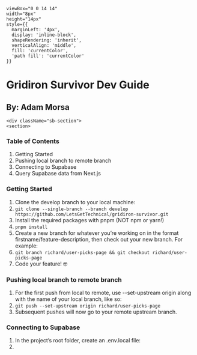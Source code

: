 

    viewBox="0 0 14 14" 
    width="8px" 
    height="14px" 
    style={{ 
      marginLeft: '4px',
      display: 'inline-block',
      shapeRendering: 'inherit',
      verticalAlign: 'middle',
      fill: 'currentColor',
      'path fill': 'currentColor'
    }}
>
  <path d="m11.1 7.35-5.5 5.5a.5.5 0 0 1-.7-.7L10.04 7 4.9 1.85a.5.5 0 1 1 .7-.7l5.5 5.5c.2.2.2.5 0 .7Z" />
</svg>

<Meta title="Installation" />

<div className="sb-container">
  <div className='sb-section-title'>
    <h1>Gridiron Survivor Dev Guide</h1>
    <h2>By: Adam Morsa</h2>
  </div>

    <div className="sb-section">
    <section>
<h3>Table of Contents</h3>
      <ol>
        <li>Getting Started</li>
        <li>Pushing local branch to remote branch</li>
        <li>Connecting to Supabase</li>
        <li>Query Supabase data from Next.js</li>
      </ol>

<h3>Getting Started</h3>
<ol>
  <li>Clone the develop branch to your local machine:</li>
  <li><code>git clone --single-branch --branch develop https://github.com/LetsGetTechnical/gridiron-survivor.git</code></li>
  <li>Install the required packages with pnpm (NOT npm or yarn!)</li>
  <li><code>pnpm install</code></li>
  <li>Create a new branch for whatever you’re working on in the format firstname/feature-description, then check out your new branch. For example:</li>
  <li><code>git branch richard/user-picks-page && git checkout richard/user-picks-page</code></li>
  <li>Code your feature! 🤓</li>
</ol>

<h3>Pushing local branch to remote branch</h3>
<ol>
<li>For the first push from local to remote, use --set-upstream origin along with the name of your local branch, like so:</li>
<li><code>git push --set-upstream origin richard/user-picks-page</code></li>
<li>Subsequent pushes will now go to your remote upstream branch.</li>
</ol>

<h3>Connecting to Supabase</h3>

<ol>
<li>In the project’s root folder, create an .env.local file:</li>
<li> </li>
</ol>
</section>
    </div>
</div>


<style>
  {`
  .sb-container {
    margin-bottom: 48px;
  }

  .sb-section {
    width: 100%;
    display: flex;
    flex-direction: row;
    gap: 20px;
  }

  img {
    object-fit: cover;
  }

  .sb-section-title {
    margin-bottom: 32px;
  }

  .sb-section a:not(h1 a, h2 a, h3 a) {
    font-size: 14px;
  }

.sb-section-item{
    grid-column-start: 5;
}

  .sb-section-item, .sb-grid-item {
    flex: 1;
    display: flex;
    flex-direction: column;
  }

  .sb-section-item-heading {
    padding-top: 20px !important;
    padding-bottom: 5px !important;
    margin: 0 !important;
  }
  .sb-section-item-paragraph {
    margin: 0;
    padding-bottom: 10px;
  }

  .sb-chevron {
    margin-left: 5px;
  }

  .sb-features-grid {
    display: grid;
    grid-template-columns: repeat(2, 1fr);
    grid-gap: 32px 20px;
  }

  .sb-socials {
    display: grid;
    grid-template-columns: repeat(4, 1fr);
  }

  .sb-socials p {
    margin-bottom: 10px;
  }

  .sb-explore-image {
    max-height: 32px;
    align-self: flex-start;
  }

  .sb-addon {
    width: 100%;
    display: flex;
    align-items: center;
    position: relative;
    background-color: #EEF3F8;
    border-radius: 5px;
    border: 1px solid rgba(0, 0, 0, 0.05);
    background: #EEF3F8;
    height: 180px;
    margin-bottom: 48px;
    overflow: hidden;
  }

  .sb-addon-text {
    padding-left: 48px;
    max-width: 240px;
  }

  .sb-addon-text h4 {
    padding-top: 0px;
  }

  .sb-addon-img {
    position: absolute;
    left: 345px;
    top: 0;
    height: 100%;
    width: 200%;
    overflow: hidden;
  }

  .sb-addon-img img {
    width: 650px;
    transform: rotate(-15deg);
    margin-left: 40px;
    margin-top: -72px;
    box-shadow: 0 0 1px rgba(255, 255, 255, 0);
    backface-visibility: hidden;
  }

  @media screen and (max-width: 800px) {
    .sb-addon-img {
      left: 300px;
    }
  }

  @media screen and (max-width: 600px) {
    .sb-section {
      flex-direction: column;
    }

    .sb-features-grid {
      grid-template-columns: repeat(1, 1fr);
    }

    .sb-socials {
      grid-template-columns: repeat(2, 1fr);
    }

    .sb-addon {
      height: 280px;
      align-items: flex-start;
      padding-top: 32px;
      overflow: hidden;
    }

    .sb-addon-text {
      padding-left: 24px;
    }

    .sb-addon-img {
      right: 0;
      left: 0;
      top: 130px;
      bottom: 0;
      overflow: hidden;
      height: auto;
      width: 124%;
    }

    .sb-addon-img img {
      width: 1200px;
      transform: rotate(-12deg);
      margin-left: 0;
      margin-top: 48px;
      margin-bottom: -40px;
      margin-left: -24px;
    }
  }
  `}
</style>
